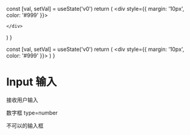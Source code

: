   const [val, setVal] = useState('v0')
  return (
    <div style={{ margin: '10px', color: '#999' }}>
      
    </div>
  )
}


  const [val, setVal] = useState('v0')
  return (
    <div style={{ margin: '10px', color: '#999' }}>
    </div>
  )
}

# Input 输入

<InputBox />

接收用户输入

<InputBox2 />

数字框 type=number

<Component disabled value="disabled" />

不可以的输入框
